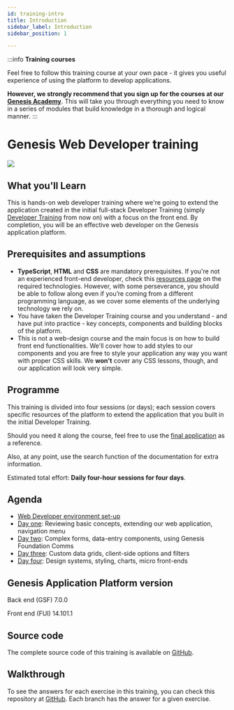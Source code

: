 ```yaml
---
id: training-intro
title: Introduction
sidebar_label: Introduction
sidebar_position: 1

---
```


:::info
**Training courses**

Feel free to follow this training course at your own pace - it gives you useful experience of using the platform to develop applications.

**However, we strongly recommend that you sign up for the courses at our [Genesis Academy](https://genesis-academy.workramp.io/)**. This will take you through everything you need to know in a series of modules that build knowledge in a thorough and logical manner.
:::

# Genesis Web Developer training
![](/img/dev-training-book-cover.png)

## What you'll Learn​

This is hands-on web developer training where we're going to extend the application created in the initial full-stack Developer Training (simply [Developer Training](../../../getting-started/developer-training/training-intro/) from now on) with a focus on the front end. By completion, you will be an effective web developer on the Genesis application platform.

## Prerequisites and assumptions

- **TypeScript**, **HTML** and **CSS** are mandatory prerequisites.​ If you're not an experienced front-end developer, check this [resources page](../../../web/basics/prerequisites/#additional-resources) on the required technologies. However, with some perseverance, you should be able to follow along even if you’re coming from a different programming language, as we cover some elements of the underlying technology we rely on.
- You have taken the Developer Training course and you understand - and have put into practice - key concepts, components and building blocks of the platform.
- This is not a web-design course and the main focus is on how to build front end functionalities. We'll cover how to add styles to our components and you are free to style your application any way you want with proper CSS skills. We **won't** cover any CSS lessons, though, and our application will look very simple.

## Programme

This training is divided into four sessions (or days); each session covers specific resources of the platform to extend the application that you built in the initial Developer Training.

Should you need it along the course, feel free to use the [final application](#source-code) as a reference.

Also, at any point, use the search function of the documentation for extra information.

Estimated total effort: <b>Daily four-hour sessions for four days</b>.

## Agenda

- [Web Developer environment set-up](../../../getting-started/web-training/web-training-environment-setup/)
- [Day one](../../../getting-started/web-training/web-training-day1/): Reviewing basic concepts, extending our web application, navigation menu
- [Day two](../../../getting-started/web-training/web-training-day2/): Complex forms, data-entry components, using Genesis Foundation Comms
- [Day three](../../../getting-started/web-training/web-training-day3/): Custom data grids, client-side options and filters
- [Day four](../../../getting-started/web-training/web-training-day4/): Design systems, styling, charts, micro front-ends

## Genesis Application Platform version
Back end (GSF) 7.0.0

Front end (FUI) 14.101.1

## Source code
The complete source code of this training is available on [GitHub](https://github.com/genesiscommunitysuccess/webtraining-alpha).

## Walkthrough

To see the answers for each exercise in this training, you can check this repository at [GitHub](https://github.com/genesiscommunitysuccess/webtraining-seed/branches/all). Each branch has the answer for a given exercise.
